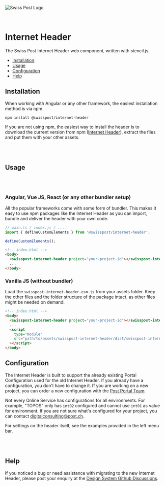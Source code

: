 
<Meta title="Components/Internet Header/Getting started" />

![Swiss Post Logo](https://www.post.ch/-/media/portal-opp/global/logos/logo---die-post.svg?vs=2&sc_lang=en)

<br />

# Internet Header

The Swiss Post Internet Header web component, written with stencil.js.

- [Installation](#installation)
- [Usage](#usage)
- [Configuration](#configuration)
- [Help](#help)

## Installation

When working with Angular or any other framework, the easiest installation method is via npm.

```shell
npm install @swisspost/internet-header
```

If you are not using npm, the easiest way to install the header is to download the current version from npm ([Internet Header](https://www.npmjs.com/package/@swisspost/internet-header)), extract the files and put them with your other assets.

<br />
<br />

## Usage

<br />
<br />

### Angular, Vue JS, React (or any other bundler setup)

All the popular frameworks come with some form of bundler. This makes it easy to use npm packages like the Internet Header as you can import, bundle and deliver the header with your own code.

```typescript
// main.ts / index.js / ...
import { defineCustomElements } from '@swisspost/internet-header';

defineCustomElements();
```

```html
<!-- index.html -->
<body>
  <swisspost-internet-header project="your-project-id"></swisspost-internet-header>
  ...
</body>
```

### Vanilla JS (without bundler)

Load the `swisspost-internet-header.esm.js` from your assets folder. Keep the other files and the folder structure of the package intact, as other files might be needed on demand.

```html
<!-- index.html -->
<body>
  <swisspost-internet-header project="your-project-id"></swisspost-internet-header>
  ...
  <script
    type="module"
    src="path/to/assets/swisspost-internet-header/dist/swisspost-internet-header/swisspost-internet-header.esm.js"
  ></script>
</body>
```

## Configuration

The Internet Header is built to support the already existing Portal Configuration used for the old Internet Header. If you already have a configuration, you don't have to change it. If you are working on a new project, you can order a new configuration with the [Post Portal Team](mailto:digitalconsulting@post.ch).

Not every Online Service has configurations for all environments. For example, "TOPOS" only has `int02` configured and cannot use `int01` as value for environment. If you are not sure what's configured for your project, you can contact [digitalconsulting@post.ch](mailto:digitalconsulting@post.ch).

For settings on the header itself, see the examples provided in the left menu bar.

<br />
<br />

## Help

If you noticed a bug or need assistance with migrating to the new Internet Header, please post your enquiry at the [Design System Github Discussions](https://github.com/swisspost/design-system/discussions/categories/q-a).
